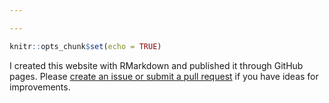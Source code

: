 ```yaml
---

---
```


```r
knitr::opts_chunk$set(echo = TRUE)
```

I created this website with RMarkdown and published it through GitHub pages. Please [create an issue or submit a pull request](https://github.com/gfleetwood/soccer-analytics-website) if you have ideas for improvements. 

